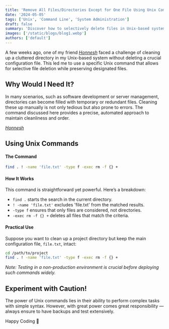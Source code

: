 ```yaml
---
title: 'Remove All Files/Directories Except for One File Using Unix Commands'
date: '2024-05-05'
tags: ['Unix', 'Command Line', 'System Administration']
draft: false
summary: 'Discover how to selectively delete files in Unix-based systems while preserving a single, specified file.'
images: ['/static/blogs/blog1.webp']
authors: ['default']
---
```


A few weeks ago, one of my friend <i>[Honnesh](https://honneshraju.cloud)</i> faced a challenge of cleaning up a cluttered directory in my Unix-based system without deleting a crucial configuration file. This led me to use a specific Unix command that allows for selective file deletion while preserving designated files.

## Why Would I Need It?

In many scenarios, such as software development or server management, directories can become filled with temporary or redundant files. Cleaning these up manually is not only tedious but also prone to errors. The command discussed here provides a precise, automated approach to maintain cleanliness and order.

<i>[Honnesh](https://honneshraju.cloud)</i>

## Using Unix Commands

#### The Command

```bash
find . ! -name 'file.txt' -type f -exec rm -f {} +
```

#### How It Works

This command is straightforward yet powerful. Here’s a breakdown:

- `find .` starts the search in the current directory.
- `! -name 'file.txt'` excludes 'file.txt' from the matched results.
- `-type f` ensures that only files are considered, not directories.
- `-exec rm -f {} +` deletes all files that match the criteria.

#### Practical Use

Suppose you want to clean up a project directory but keep the main configuration file, `file.txt`, intact:

```bash
cd /path/to/project
find . ! -name 'file.txt' -type f -exec rm -f {} +
```

<i>Note: Testing in a non-production environment is crucial before deploying such commands widely.</i>

## Experiment with Caution!

The power of Unix commands lies in their ability to perform complex tasks with simple syntax. However, with great power comes great responsibility — always ensure to have backups and test extensively.

Happy Coding 🎉

